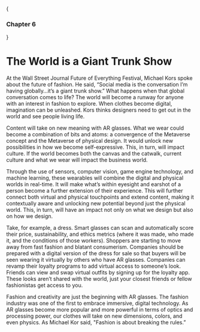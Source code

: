 
{<h3>Chapter 6</h3>}

# The World is a Giant Trunk Show

At the Wall Street Journal Future of Everything Festival, Michael Kors spoke about the future of fashion. He said, “Social media is the conversation I’m having globally…it’s a giant trunk show.” What happens when that global conversation comes to life? The world will become a runway for anyone with an interest in fashion to explore. When clothes become digital, imagination can be unleashed. Kors thinks designers need to get out in the world and see people living life. 

Content will take on new meaning with AR glasses. What we wear could become a combination of bits and atoms: a convergence of the Metaverse concept and the Metaverse of physical design. It would unlock new possibilities in how we become self-expressive. This, in turn, will impact culture. If the world becomes both the canvas and the catwalk, current culture and what we wear will impact the business world.

Through the use of sensors, computer vision, game engine technology, and machine learning, these wearables will combine the digital and physical worlds in real-time. It will make what’s within eyesight and earshot of a person become a further extension of their experience. This will  further connect both virtual and physical touchpoints and extend content, making it contextually aware and unlocking new potential beyond just the physical world. This, in turn, will have an impact not only on what we design but also on how we design. 

Take, for example, a dress. Smart glasses can scan and automatically score their price, sustainability, and ethics metrics (where it was made, who made it, and the conditions of those workers). Shoppers are starting to move away from fast fashion and blatant consumerism. Companies should be prepared with a digital version of the dress for sale so that buyers will be seen wearing it virtually by others who have AR glasses. Companies can revamp their loyalty programs to add virtual access to someone’s look. Friends can view and swap virtual outfits by signing up for the loyalty app. These looks aren’t shared with the world, just your closest friends or fellow fashionistas get access to you.

Fashion and creativity are just the beginning with AR glasses. The fashion industry was one of the first to embrace immersive, digital technology. As AR glasses become more popular and more powerful in terms of optics and processing power, our clothes will take on new dimensions, colors, and even physics. As Michael Kor said, "Fashion is about breaking the rules.”
